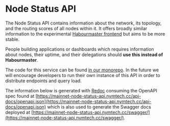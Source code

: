 
# Node Status API

The Node Status API contains information about the network, its topology, and the routing scores of all nodes within it. It offers broadly similar information to the experimental [Habourmaster frontend](https://harbourmaster.nymtech.net/) but aims to be more stable.

People building applications or dashboards which requires information about nodes, their uptime, and their delegations should **use this instead of Habourmaster**.

The code for this service can be found [in our monorepo](https://github.com/nymtech/nym/tree/develop/nym-node-status-api). In the future we will encourage developers to run their own instance of this API in order to distribute endpoints and query load.

The information below is generated with [Redoc](https://redocly.com/docs/redoc) consuming the OpenAPI spec found at [https://mainnet-node-status-api.nymtech.cc/api-docs/openapi.json](https://mainnet-node-status-api.nymtech.cc/api-docs/openapi.json) which is also used to generate the Swagger docs deployed at [https://mainnet-node-status-api.nymtech.cc/swagger/](https://mainnet-node-status-api.nymtech.cc/swagger/).

<RedocStandalone
  specUrl="https://mainnet-node-status-api.nymtech.cc/api-docs/openapi.json"
/>

